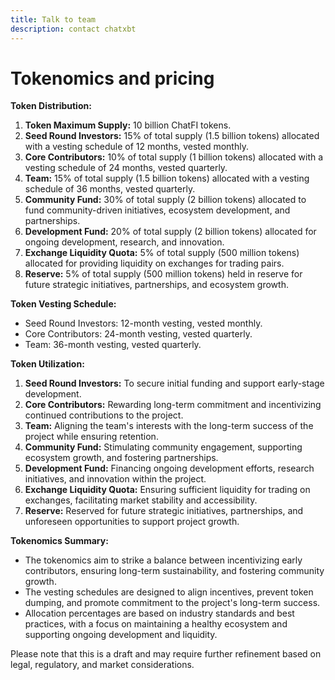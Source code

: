 ```yaml
---
title: Talk to team
description: contact chatxbt
---
```


# Tokenomics and pricing

**Token Distribution:**

1. **Token Maximum Supply:** 10 billion ChatFI tokens.
2. **Seed Round Investors:** 15% of total supply (1.5 billion tokens) allocated with a vesting schedule of 12 months, vested monthly.
3. **Core Contributors:** 10% of total supply (1 billion tokens) allocated with a vesting schedule of 24 months, vested quarterly.
4. **Team:** 15% of total supply (1.5 billion tokens) allocated with a vesting schedule of 36 months, vested quarterly.
5. **Community Fund:** 30% of total supply (2 billion tokens) allocated to fund community-driven initiatives, ecosystem development, and partnerships.
6. **Development Fund:** 20% of total supply (2 billion tokens) allocated for ongoing development, research, and innovation.
7. **Exchange Liquidity Quota:** 5% of total supply (500 million tokens) allocated for providing liquidity on exchanges for trading pairs.
8. **Reserve:** 5% of total supply (500 million tokens) held in reserve for future strategic initiatives, partnerships, and ecosystem growth.

**Token Vesting Schedule:**

- Seed Round Investors: 12-month vesting, vested monthly.
- Core Contributors: 24-month vesting, vested quarterly.
- Team: 36-month vesting, vested quarterly.

**Token Utilization:**

1. **Seed Round Investors:** To secure initial funding and support early-stage development.
2. **Core Contributors:** Rewarding long-term commitment and incentivizing continued contributions to the project.
3. **Team:** Aligning the team's interests with the long-term success of the project while ensuring retention.
4. **Community Fund:** Stimulating community engagement, supporting ecosystem growth, and fostering partnerships.
5. **Development Fund:** Financing ongoing development efforts, research initiatives, and innovation within the project.
6. **Exchange Liquidity Quota:** Ensuring sufficient liquidity for trading on exchanges, facilitating market stability and accessibility.
7. **Reserve:** Reserved for future strategic initiatives, partnerships, and unforeseen opportunities to support project growth.

**Tokenomics Summary:**

- The tokenomics aim to strike a balance between incentivizing early contributors, ensuring long-term sustainability, and fostering community growth.
- The vesting schedules are designed to align incentives, prevent token dumping, and promote commitment to the project's long-term success.
- Allocation percentages are based on industry standards and best practices, with a focus on maintaining a healthy ecosystem and supporting ongoing development and liquidity.

Please note that this is a draft and may require further refinement based on legal, regulatory, and market considerations.
